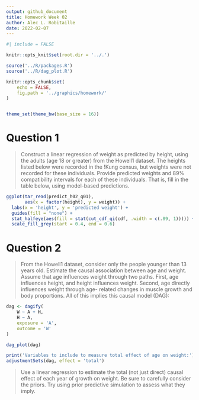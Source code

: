 ```yaml
---
output: github_document
title: Homework Week 02
author: Alec L. Robitaille
date: 2022-02-07
---
```




```r
#| include = FALSE

knitr::opts_knit$set(root.dir = '../.')

source('../R/packages.R')
source('../R/dag_plot.R')

knitr::opts_chunk$set(
	echo = FALSE,
	fig.path = '../graphics/homework/'
)


theme_set(theme_bw(base_size = 16))
```

# Question 1

> Construct a linear regression of weight as predicted by height, using the adults
(age 18 or greater) from the Howell1 dataset. The heights listed below were
recorded in the !Kung census, but weights were not recorded for these
individuals. Provide predicted weights and 89% compatibility intervals for each
of these individuals. That is, fill in the table below, using model-based
predictions.


```r
ggplot(tar_read(predict_h02_q01), 
       aes(x = factor(height), y = weight)) +
  labs(x = 'height', y = 'predicted weight') + 
  guides(fill = "none") + 
  stat_halfeye(aes(fill = stat(cut_cdf_qi(cdf, .width = c(.89, 1))))) + 
  scale_fill_grey(start = 0.4, end = 0.6)
```



# Question 2

> From the Howell1 dataset, consider only the people younger than 13 years old.
Estimate the causal association between age and weight. Assume that age
influences weight through two paths. First, age influences height, and height
influences weight. Second, age directly influences weight through age- related
changes in muscle growth and body proportions. All of this implies this causal
model (DAG):

```r
dag <- dagify(
    W ~ A + H,
    H ~ A,
    exposure = 'A',
    outcome = 'W'
)

dag_plot(dag)

print('Variables to include to measure total effect of age on weight:')
adjustmentSets(dag, effect = 'total')
```


> Use a linear regression to estimate the total (not just direct) causal effect
of each year of growth on weight. Be sure to carefully consider the priors. Try
using prior predictive simulation to assess what they imply.
